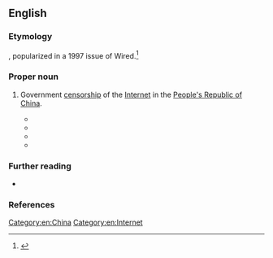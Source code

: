 ==English==

===Etymology===
{{blend|en|Great Wall of China|firewall}}, popularized in a 1997 issue of Wired.<ref>{{cite-book|year=2010|author=Jonathon Keats|authorlink=Jonathon Keats|title=Virtual Words: Language on the Edge of Science and Technology|publisher=Oxford University Press|isbn=9780199752904|page=69|pageurl=https://books.google.de/books?id=sBIOXJqqVEUC&lpg=PA142&dq=%22Singularitarian%22&pg=PA69#v=onepage&q=firewall&f=false|passage=Noting this local slang, the June 1997 issue of ''Wired'' presented the newfangled Chinese internet to Western audiences with a decidedly ironic spin, introducing ''Great Firewall of China'' into the lexicon.}}</ref>

===Proper noun===
{{en-proper-noun|head=the [[great|Great]] [[firewall|Firewall]] [[of]] [[China]]}}

# {{lb|en|originally|jocular|pejorative}} Government [[censorship]] of the [[Internet]] in the [[People's Republic of China]].
#: {{syn|en|GFW|q1=abbreviaion|Great Firewall}}
#* {{quote-book|en|year=1997|author=A. Michael Froomkin|chapter=Jurisdiction in Cyberspace: The Role of Intermediaries|title=Borders in Cyberspace: Information Policy and the Global Information Infrastructure|oclc=36126687|page=146|passage=Behind this hypothetical '''Great Firewall of China''', most users would be allowed to exchange information with foreign sites if they were on the approved list}}
#* {{quote-book|en|year=2001|author=Greg Walton|title=China's Golden Shield: Corporations and the Development of Surveillance Technology in the People's Republic of China|page=5|oclc=49740735|passage=The "'''Great Firewall of China'''" is failing, largely due to the increased volume of Internet traffic in China.}}
#* {{quote-book|en|year=2007|author=Dinah PoKempner|chapter=A Shrinking Realm: Freedom of Expression Since 9/11|title=Human Rights Watch World Report 2007|isbn=9781583227404|page=76|passage=The '''Great Firewall of China''' is a case of corporate collaboration in censorship.}}
#* {{quote-web|en|date=2015-03-31|title=Massive denial-of-service attack on GitHub tied to Chinese government|first=Dan|last=Goodin|site={{w|Ars Technica}}|url=http://arstechnica.com/security/2015/03/massive-denial-of-service-attack-on-github-tied-to-chinese-government/|accessdate=2015-04-01|passage=The targets suggest the attackers are sympathetic to the vast censorship apparatus known as the '''Great Firewall of China'''.}}

===Further reading===
* {{pedia|Internet censorship in China}}

===References===
<references/>

[[Category:en:China]]
[[Category:en:Internet]]